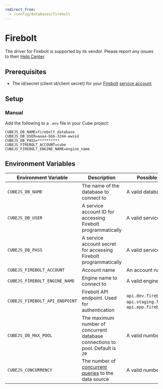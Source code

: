 ```yaml
---
redirect_from:
  - /config/databases/firebolt
---
```


# Firebolt

<WarningBox>

The driver for Firebolt is supported by its vendor. Please report any issues to
their [Help Center][firebolt-help].

</WarningBox>

## Prerequisites

- The id/secret (client id/client secret) for your [Firebolt][firebolt] [service account][firebolt-service-accounts]

## Setup

### Manual

Add the following to a `.env` file in your Cube project:

```dotenv
CUBEJS_DB_NAME=firebolt_database
CUBEJS_DB_USER=aaaa-bbb-3244-wwssd
CUBEJS_DB_PASS=**********
CUBEJS_FIREBOLT_ACCOUNT=cube
CUBEJS_FIREBOLT_ENGINE_NAME=engine_name
```

## Environment Variables

| Environment Variable           | Description                                                                         | Possible Values                                                         | Required |
| ------------------------------ | ----------------------------------------------------------------------------------- | ----------------------------------------------------------------------- | :------: |
| `CUBEJS_DB_NAME`               | The name of the database to connect to                                              | A valid database name                                                   |    ✅    |
| `CUBEJS_DB_USER`               | A service account ID for accessing Firebolt programmatically                        | A valid service id                                                      |    ✅    |
| `CUBEJS_DB_PASS`               | A service account secret for accessing Firebolt programmatically                    | A valid service secret                                                  |    ✅    |
| `CUBEJS_FIREBOLT_ACCOUNT`      | Account name                                                                        | An account name                                                         |    ✅    |
| `CUBEJS_FIREBOLT_ENGINE_NAME`  | Engine name to connect to                                                           | A valid engine name                                                     |    ✅    |
| `CUBEJS_FIREBOLT_API_ENDPOINT` | Firebolt API endpoint. Used for authentication                                      | `api.dev.firebolt.io`, `api.staging.firebolt.io`, `api.app.firebolt.io` |    -     |
| `CUBEJS_DB_MAX_POOL`           | The maximum number of concurrent database connections to pool. Default is `20`      | A valid number                                                          |    ❌    |
| `CUBEJS_CONCURRENCY` | The number of [concurrent queries][ref-data-source-concurrency] to the data source | A valid number |    ❌    |

[ref-data-source-concurrency]: /product/configuration/concurrency#data-source-concurrency

[firebolt]: https://www.firebolt.io/
[firebolt-help]: https://help.firebolt.io/
[firebolt-service-accounts]: https://docs.firebolt.io/godocs/Guides/managing-your-organization/service-accounts.html

